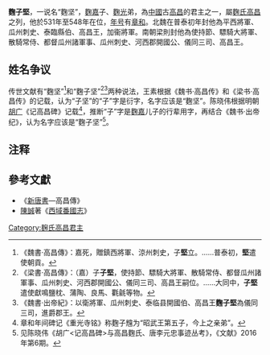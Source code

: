 '''麴子堅'''，一说名“麴坚”，[[麴嘉|麴嘉]]子、[[麴光|麴光]]弟，為[[中國|中國]]古[[高昌|高昌]]的君主之一，屬[[麴氏高昌|麴氏高昌]]之列，他於531年至548年在位，[[年号|年号]]有[[章和_(高昌)|章和]]。北魏在普泰初年封他為平西將軍、瓜州刺史、泰臨縣伯、高昌王，加衞將軍。南朝梁則封他為使持節、驃騎大將軍、散騎常侍、都督瓜州諸軍事、瓜州刺史、河西郡開國公、儀同三司、高昌王。

==姓名争议==
传世文献有“麴坚”<ref>《魏書·高昌傳》：嘉死，贈鎮西將軍、涼州刺史，子'''堅'''立。……普泰初，'''堅'''遣使朝貢。</ref>和“麴子坚”<ref>《梁書·高昌傳》：（嘉）子'''子堅'''，使持節、驃騎大將軍、散騎常侍、都督瓜州諸軍事、瓜州刺史、河西郡開國公、儀同三司、高昌王嗣位。……大同中，'''子堅'''遣使獻鳴鹽枕、蒲陶、良馬、氍毹等物。</ref><ref>《魏書·出帝紀》：以衛將軍、瓜州刺史、泰临县開國伯、高昌王'''麴子堅'''為儀同三司，進爵郡王。</ref>两种说法，王素根据《魏书·高昌传》和《梁书·高昌传》的记载，认为“子坚”的“子”字是衍字，名字应该是“麴坚”。陈晓伟根据明朝[[胡广_(明朝)|胡广]]《记高昌碑》记载<ref>章和年间碑记《重光寺铭》称麴子韑为“昭武王第五子，今上之亲弟”。</ref>，推断“子”字是[[麴嘉|麴嘉]]儿子的行辈用字，再结合《魏书·出帝纪》，认为名字应该是“麴子坚”<ref>见陈晓伟《胡广<记高昌碑>与高昌麴氏、唐李元忠事迹丛考》，《文献》2016年第6期。</ref>。

==注释==
{{reflist}}

==參考文獻==
*《[[新唐書|新唐書]]—高昌傳》 
*[[陳誠|陳誠]]著《[[西域番國志|西域番國志]]》 
{{start box}}
{{s-before|[[麴光|麴光]]}}
{{s-title|[[中國|中國]][[高昌|高昌國]][[君主|君主]]|531年—548年}}
{{s-after|[[麴玄喜|麴玄喜]]}}
{{end box}}
{{君王小作品}}

[[Category:麹氏高昌君主|Category:麹氏高昌君主]]